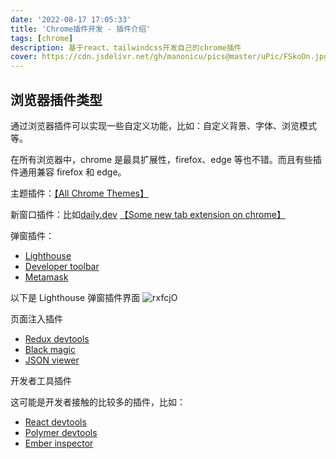 ```yaml
---
date: '2022-08-17 17:05:33'
title: 'Chrome插件开发 - 插件介绍'
tags: [chrome]
description: 基于react、tailwindcss开发自己的chrome插件
cover: https://cdn.jsdelivr.net/gh/manonicu/pics@master/uPic/FSkoOn.jpg
---
```


## 浏览器插件类型

通过浏览器插件可以实现一些自定义功能，比如：自定义背景、字体、浏览模式等。

在所有浏览器中，chrome 是最具扩展性，firefox、edge 等也不错。而且有些插件通用兼容 firefox 和 edge。

主题插件：[【All Chrome Themes】](https://chrome.google.com/webstore/category/themes?hl=en-GB)

新窗口插件：比如[daily.dev](https://daily.dev/) [【Some new tab extension on chrome】](https://chrome.google.com/webstore/category/collection/customize_your_new_tab_page)

弹窗插件：

- [Lighthouse](https://chrome.google.com/webstore/detail/lighthouse/blipmdconlkpinefehnmjammfjpmpbjk)
- [Developer toolbar](https://chrome.google.com/webstore/detail/web-developer/bfbameneiokkgbdmiekhjnmfkcnldhhm)
- [Metamask](https://chrome.google.com/webstore/detail/metamask/nkbihfbeogaeaoehlefnkodbefgpgknn)

以下是 Lighthouse 弹窗插件界面
![rxfcjO](https://cdn.jsdelivr.net/gh/manonicu/pics@master/uPic/rxfcjO.jpg)

页面注入插件

- [Redux devtools](https://chrome.google.com/webstore/detail/redux-devtools/lmhkpmbekcpmknklioeibfkpmmfibljd)
- [Black magic](https://chrome.google.com/webstore/detail/blackmagicso-extension/efnjehgfpbogpclnkikafpbgbahaflfd)
- [JSON viewer](https://chrome.google.com/webstore/detail/json-viewer/gbmdgpbipfallnflgajpaliibnhdgobh)

开发者工具插件

这可能是开发者接触的比较多的插件，比如：

- [React devtools](https://chrome.google.com/webstore/detail/react-developer-tools/fmkadmapgofadopljbjfkapdkoienihi)
- [Polymer devtools](https://chrome.google.com/webstore/detail/polymer-devtools-extensio/mmpfaamodhhlbadloaibpocmcomledcg)
- [Ember inspector](https://chrome.google.com/webstore/detail/ember-inspector/bmdblncegkenkacieihfhpjfppoconhi)
